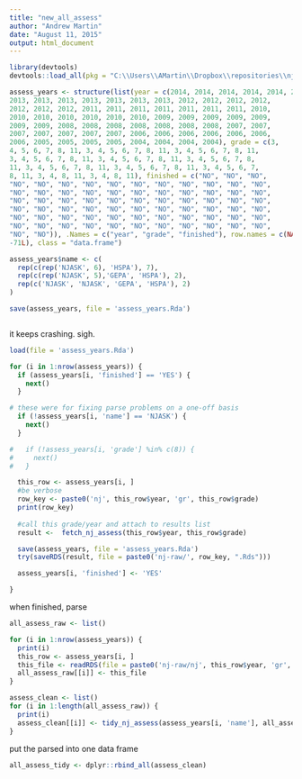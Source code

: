 ```yaml
---
title: "new_all_assess"
author: "Andrew Martin"
date: "August 11, 2015"
output: html_document
---
```


```r
library(devtools)
devtools::load_all(pkg = "C:\\Users\\AMartin\\Dropbox\\repositories\\njschooldata")
```

```r

assess_years <- structure(list(year = c(2014, 2014, 2014, 2014, 2014, 2014, 2014, 
2013, 2013, 2013, 2013, 2013, 2013, 2013, 2012, 2012, 2012, 2012, 
2012, 2012, 2012, 2011, 2011, 2011, 2011, 2011, 2011, 2011, 2010, 
2010, 2010, 2010, 2010, 2010, 2010, 2009, 2009, 2009, 2009, 2009, 
2009, 2009, 2008, 2008, 2008, 2008, 2008, 2008, 2008, 2007, 2007, 
2007, 2007, 2007, 2007, 2007, 2006, 2006, 2006, 2006, 2006, 2006, 
2006, 2005, 2005, 2005, 2005, 2004, 2004, 2004, 2004), grade = c(3, 
4, 5, 6, 7, 8, 11, 3, 4, 5, 6, 7, 8, 11, 3, 4, 5, 6, 7, 8, 11, 
3, 4, 5, 6, 7, 8, 11, 3, 4, 5, 6, 7, 8, 11, 3, 4, 5, 6, 7, 8, 
11, 3, 4, 5, 6, 7, 8, 11, 3, 4, 5, 6, 7, 8, 11, 3, 4, 5, 6, 7, 
8, 11, 3, 4, 8, 11, 3, 4, 8, 11), finished = c("NO", "NO", "NO", 
"NO", "NO", "NO", "NO", "NO", "NO", "NO", "NO", "NO", "NO", "NO", 
"NO", "NO", "NO", "NO", "NO", "NO", "NO", "NO", "NO", "NO", "NO", 
"NO", "NO", "NO", "NO", "NO", "NO", "NO", "NO", "NO", "NO", "NO", 
"NO", "NO", "NO", "NO", "NO", "NO", "NO", "NO", "NO", "NO", "NO", 
"NO", "NO", "NO", "NO", "NO", "NO", "NO", "NO", "NO", "NO", "NO", 
"NO", "NO", "NO", "NO", "NO", "NO", "NO", "NO", "NO", "NO", "NO", 
"NO", "NO")), .Names = c("year", "grade", "finished"), row.names = c(NA, 
-71L), class = "data.frame")

assess_years$name <- c(
  rep(c(rep('NJASK', 6), 'HSPA'), 7), 
  rep(c(rep('NJASK', 5),'GEPA', 'HSPA'), 2), 
  rep(c('NJASK', 'NJASK', 'GEPA', 'HSPA'), 2)
)

save(assess_years, file = 'assess_years.Rda')



```

it keeps crashing.  sigh.
```r

load(file = 'assess_years.Rda')

for (i in 1:nrow(assess_years)) {
  if (assess_years[i, 'finished'] == 'YES') {
    next()
  }

# these were for fixing parse problems on a one-off basis  
  if (!assess_years[i, 'name'] == 'NJASK') {
    next()
  }

#   if (!assess_years[i, 'grade'] %in% c(8)) {
#     next()
#   }

  this_row <- assess_years[i, ]
  #be verbose
  row_key <- paste0('nj', this_row$year, 'gr', this_row$grade)
  print(row_key)
  
  #call this grade/year and attach to results list
  result <-  fetch_nj_assess(this_row$year, this_row$grade)

  save(assess_years, file = 'assess_years.Rda')
  try(saveRDS(result, file = paste0('nj-raw/', row_key, ".Rds")))

  assess_years[i, 'finished'] <- 'YES'

}

```

when finished, parse

```r

all_assess_raw <- list()

for (i in 1:nrow(assess_years)) {
  print(i)
  this_row <- assess_years[i, ]
  this_file <- readRDS(file = paste0('nj-raw/nj', this_row$year, 'gr', this_row$grade, '.Rds'))
  all_assess_raw[[i]] <- this_file
}

assess_clean <- list()
for (i in 1:length(all_assess_raw)) {
  print(i)
  assess_clean[[i]] <- tidy_nj_assess(assess_years[i, 'name'], all_assess_raw[[i]])
}
```

put the parsed into one data frame

```r

all_assess_tidy <- dplyr::rbind_all(assess_clean)

```
